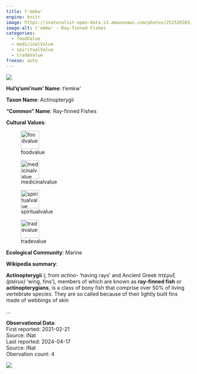 ```yaml
---
title: t'emkw'
engine: knitr
image: https://inaturalist-open-data.s3.amazonaws.com/photos/252526503/medium.jpg
image-alt: t'emkw' - Ray-finned Fishes
categories:
  - foodValue
  - medicinalValue
  - spiritualValue
  - tradeValue
freeze: auto
---
```

![](https://inaturalist-open-data.s3.amazonaws.com/photos/252526503/medium.jpg){fig-alt="t'emkw' - Ray-finned Fishes"}

**Hul'q'umi'num' Name**: t'emkw'



**Taxon Name**: Actinopterygii

**"Common" Name**: Ray-finned Fishes

**Cultural Values**:  

::: {layout-nrow=1 style="width:60%"}
![foodvalue](/files/foodvalue.svg){width=50px}

![medicinalvalue](/files/medicinalvalue.svg){width=50px}

![spiritualvalue](/files/spiritualvalue.svg){width=50px}

![tradevalue](/files/tradevalue.svg){width=50px}
:::

**Ecological Community**: Marine

**Wikipedia summary**:  
<p class="mw-empty-elt">

</p>

<p><b>Actinopterygii</b> (<span></span>; from <i> <i lang="mul">actino-</i></i>&#160;'having rays' and Ancient Greek <i> </i><span lang="grc">πτέρυξ</span><i> (ptérux)</i>&#160;'wing, fins'), members of which are known as <b>ray-finned fish</b> or <b>actinopterygians</b>, is a class of bony fish that comprise over 50% of living vertebrate species. They are so called because of their lightly built fins made of webbings of skin</p>...

**Observational Data**:   
First reported: 2021-02-21  
Source: iNat  
Last reported: 2024-04-17  
Source: iNat  
Obervation count: 4

![](community_dist.png)
